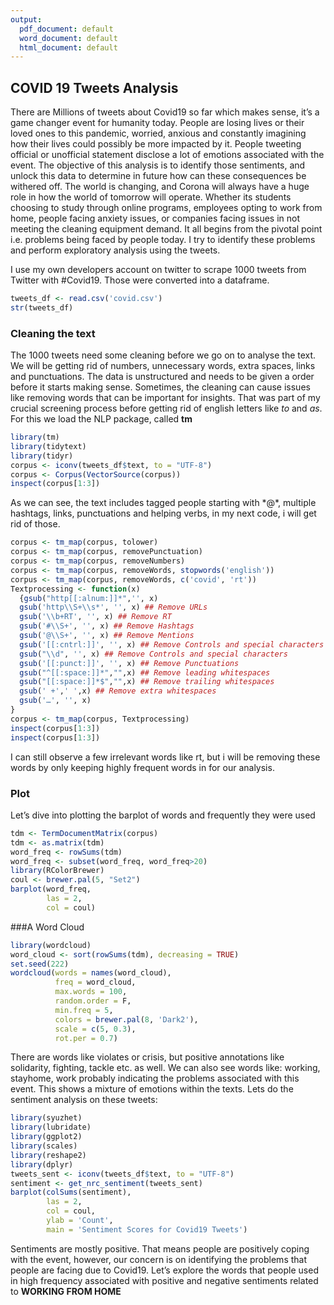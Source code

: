 ---
output:
  pdf_document: default
  word_document: default
  html_document: default
---
## COVID 19 Tweets Analysis
There are Millions of tweets about Covid19 so far which makes sense, it’s a game changer event for humanity today. People are losing lives or their loved ones to this pandemic, worried, anxious and constantly imagining how their lives could possibly be more impacted by it. People tweeting official or unofficial statement disclose a lot of emotions associated with the event. The objective of this analysis is to identify those sentiments, and unlock this data to determine in future how can these consequences be withered off. The world is changing, and Corona will always have a huge role in how the world of tomorrow will operate. Whether its students choosing to study through online programs, employees opting to work from home, people facing anxiety issues, or companies facing issues in not meeting the cleaning equipment demand. It all begins from the pivotal point i.e. problems being faced by people today. I try to identify these problems and perform exploratory analysis using the tweets.

I use my own developers account on twitter to scrape 1000 tweets from Twitter with #Covid19. Those were converted into a dataframe. 

```{r}
tweets_df <- read.csv('covid.csv')
str(tweets_df)
```

### Cleaning the text 
The 1000 tweets need some cleaning before we go on to analyse the text. We will be getting rid of numbers, unnecessary words, extra spaces, links and punctuations. The data is unstructured and needs to be given a order before it starts making sense. Sometimes, the cleaning can cause issues like removing words that can be important for insights. That was part of my crucial screening process before getting rid of english letters like *to* and *as*. For this we load the NLP package, called **tm**

```{r}
library(tm)
library(tidytext)
library(tidyr)
corpus <- iconv(tweets_df$text, to = "UTF-8")
corpus <- Corpus(VectorSource(corpus))
inspect(corpus[1:3])
```

As we can see, the text includes tagged people starting with *@*, multiple hashtags, links, punctuations and helping verbs, in my next code, i will get rid of those. 

```{r}
corpus <- tm_map(corpus, tolower)
corpus <- tm_map(corpus, removePunctuation)
corpus <- tm_map(corpus, removeNumbers)
corpus <- tm_map(corpus, removeWords, stopwords('english'))
corpus <- tm_map(corpus, removeWords, c('covid', 'rt'))
Textprocessing <- function(x)
  {gsub("http[[:alnum:]]*",'', x)
  gsub('http\\S+\\s*', '', x) ## Remove URLs
  gsub('\\b+RT', '', x) ## Remove RT
  gsub('#\\S+', '', x) ## Remove Hashtags
  gsub('@\\S+', '', x) ## Remove Mentions
  gsub('[[:cntrl:]]', '', x) ## Remove Controls and special characters
  gsub("\\d", '', x) ## Remove Controls and special characters
  gsub('[[:punct:]]', '', x) ## Remove Punctuations
  gsub("^[[:space:]]*","",x) ## Remove leading whitespaces
  gsub("[[:space:]]*$","",x) ## Remove trailing whitespaces
  gsub(' +',' ',x) ## Remove extra whitespaces
  gsub('…', '', x)
}
corpus <- tm_map(corpus, Textprocessing)
inspect(corpus[1:3])
inspect(corpus[1:3])
```

I can still observe a few irrelevant words like rt, but i will be removing these words by only keeping highly frequent words in for our analysis.

### Plot
Let's dive into plotting the barplot of words and frequently they were used

```{r}
tdm <- TermDocumentMatrix(corpus)
tdm <- as.matrix(tdm)
word_freq <- rowSums(tdm)
word_freq <- subset(word_freq, word_freq>20) 
library(RColorBrewer)
coul <- brewer.pal(5, "Set2")
barplot(word_freq,
        las = 2,
        col = coul)
```

###A Word Cloud
```{r}
library(wordcloud)
word_cloud <- sort(rowSums(tdm), decreasing = TRUE)
set.seed(222)
wordcloud(words = names(word_cloud),
          freq = word_cloud,
          max.words = 100,
          random.order = F,
          min.freq = 5,
          colors = brewer.pal(8, 'Dark2'),
          scale = c(5, 0.3),
          rot.per = 0.7)

```

There are words like violates or crisis, but positive annotations like solidarity, fighting, tackle etc. as well. We can also see words like: working, stayhome, work probably indicating the problems associated with this event. This shows a mixture of emotions within the texts. Lets do the sentiment analysis on these tweets:

```{r}
library(syuzhet)
library(lubridate)
library(ggplot2)
library(scales)
library(reshape2)
library(dplyr)
tweets_sent <- iconv(tweets_df$text, to = "UTF-8")
sentiment <- get_nrc_sentiment(tweets_sent)
barplot(colSums(sentiment),
        las = 2,
        col = coul,
        ylab = 'Count',
        main = 'Sentiment Scores for Covid19 Tweets')
```


Sentiments are mostly positive. That means people are positively coping with the event, however, our concern is on identifying the problems that people are facing due to Covid19. Let's explore the words that people used in high frequency associated with positive and negative sentiments related to **WORKING FROM HOME**


